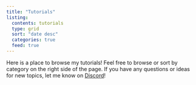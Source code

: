 ```yaml
---
title: "Tutorials"
listing:
  contents: tutorials
  type: grid
  sort: "date desc"
  categories: true
  feed: true
---
```


Here is a place to browse my tutorials! Feel free to browse or sort by
category on the right side of the page. If you have any questions or ideas for
new topics, let me know on [Discord](https://discord.gg/vF6W2bdKFH)!